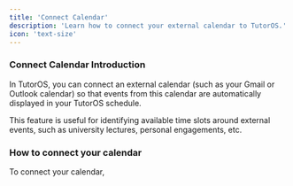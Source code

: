 ```yaml
---
title: 'Connect Calendar'
description: 'Learn how to connect your external calendar to TutorOS.'
icon: 'text-size'
---
```


### Connect Calendar Introduction

In TutorOS, you can connect an external calendar (such as your Gmail or Outlook calendar) so that events from this calendar are automatically displayed in your TutorOS schedule.

This feature is useful for identifying available time slots around external events, such as university lectures, personal engagements, etc.

### How to connect your calendar

To connect your calendar, 